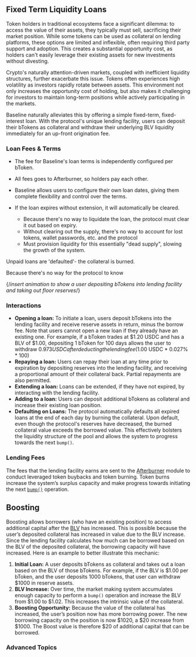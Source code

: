 
## Fixed Term Liquidity Loans

Token holders in traditional ecosystems face a significant dilemma: to access the value of their assets, they 
typically must sell, sacrificing their market position. While some tokens can be used as collateral on lending 
platforms, these options are limited and inflexible, often requiring third party support and adoption. This 
creates a substantial opportunity cost, as holders can't easily leverage their existing assets for new 
investments without divesting. 

Crypto's naturally attention-driven markets, coupled with inefficient liquidity structures, further exacerbate 
this issue. Tokens often experiences high volatility as investors rapidly rotate between assets. This environment 
not only increases the opportunity cost of holding, but also makes it challenging for investors to maintain 
long-term positions while actively participating in the markets.

Baseline naturally alleviates this by offering a simple fixed-term, fixed-interest loan. With the protocol's unique 
lending facility, users can deposit their bTokens as collateral and withdraw their underlying BLV liquidity 
immediately for an up-front origination fee.

### Loan Fees & Terms

- The fee for Baseline's loan terms is independently configured per bToken. 
- All fees goes to Afterburner, so holders pay each other.

- Baseline allows users to configure their own loan dates, giving them complete flexibility and control over the terms.
- If the loan expires without extension, it will automatically be cleared.
    - Because there's no way to liquidate the loan, the protocol must clear it out based on expiry.
    - Without clearing out the supply, there's no way to account for lost tokens, wallet passwords, etc. and the protocol
    - Must provision liquidity for this essentially "dead supply", slowing the growth of the system.
    
Unpaid loans are 'defaulted'- the collateral is burned.

Because there's no way for the protocol to know

{/*insert animation to show a user depositing bTokens into lending facility and taking out floor reserves*/}

### Interactions
- **Opening a loan:** To initiate a loan, users deposit bTokens into the lending facility and receive reserve assets in return, minus the borrow fee. Note that users cannot open a new loan if they already have an existing one.
For example, if a bToken trades at $1.20 USDC and has a BLV of $1.00, depositing 1 bToken for 100 days allows the user to withdraw $0.973 USDC after deducting the lending fee ($1.00 USDC * 0.027% * 100)
- **Repaying a loan:** Users can repay their loan at any time prior to expiration by depositing reserves into the lending facility, and receiving a proportional amount of their collateral back. Partial repayments are also permitted.
- **Extending a loan:** Loans can be extended, if they have not expired, by interacting with the lending facility.
- **Adding to a loan:** Users can deposit additional bTokens as collateral and increase their existing loan position.
- **Defaulting on Loans:** The protocol automatically defaults all expired loans at the end of each day by burning the collateral. Upon default, even though the protocol's reserves have decreased, the burned collateral value exceeds the borrowed value. This effectively bolsters the liquidity structure of the pool and allows the system to progress towards the next `bump()`.

### Lending Fees
The fees that the lending facility earns are sent to the [Afterburner](/concepts/afterburner) module to conduct leveraged token buybacks and token burning. Token burns increase the system’s surplus capacity and make progress towards initiating the next [`bump()`](/concepts/market_making#rebalancing-liquidity) operation.

## Boosting
Boosting allows borrowers (who have an existing position) to access additional capital after the [BLV](/concepts/blv) has increased. This is possible because the user’s deposited collateral has increased in value due to the BLV increase. Since the lending facility calculates how much can be borrowed based on the BLV of the deposited collateral, the borrowing capacity will have increased. Here is an example to better illustrate this mechanic:

1. **Initial Loan:** A user deposits bTokens as collateral and takes out a loan based on the BLV of those bTokens. For example, if the BLV is $1.00 per bToken, and the user deposits 1000 bTokens, that user can withdraw $1000 in reserve assets.
2. **BLV Increase:** Over time, the market making system accumulates enough capacity to perform a `bump()` operation and increase the BLV from $1.00 to $1.02. This increases the intrinsic value of the collateral. 
3. **Boosting Opportunity:** Because the value of the collateral has increased, the user’s position now has more borrowing power. The new borrowing capacity on the position is now $1020, a $20 increase from $1000. The Boost value is therefore $20 of additional capital that can be borrowed.


### Advanced Topics

 <Cards>
    <Card title="🔁 ・ Looping" href="/concepts/lending/looping" style={{backgroundColor: 'black', padding: '0.1rem'}} /> 
</Cards>
 <Cards>
    <Card title="⏫️ ・ Boosting" href="/concepts/lending/boosting" style={{backgroundColor: 'black', padding: '0.1rem'}} />
</Cards>
